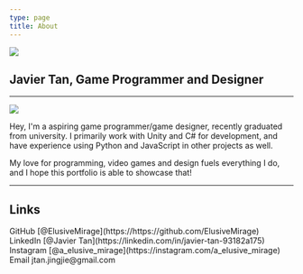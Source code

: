 ```yaml
---
type: page
title: About
---
```


<Image
  src="/assets/sig.png"
  width={200}
  height={200}
  priority
  className="logo"
/>

## Javier Tan, Game Programmer and Designer

---

<Image
  src="/assets/profile.jpg"
  width={400}
  height={400}
  priority
  className="profile-image"
/>

Hey, I'm a aspiring game programmer/game designer, recently graduated from university.
I primarily work with Unity and C# for development, and have experience using Python
and JavaScript in other projects as well.

My love for programming, video games and design fuels everything I do, and I hope this
portfolio is able to showcase that!

---

## Links

<div style={{display: "flex", alignContent: "left"}}>
  <Icon inline icon="mdi:github" height="24" width="24"/> <span>GitHub [@ElusiveMirage](https://https://github.com/ElusiveMirage)</span>
</div>

<div style={{display: "flex", alignContent: "left"}}>
  <Icon inline icon="skill-icons:linkedin" height="24" width="24"/> <span>LinkedIn [@Javier Tan](https://linkedin.com/in/javier-tan-93182a175)</span>
</div>

<div style={{display: "flex", alignContent: "left"}}>
  <Icon inline icon="skill-icons:instagram" height="24" width="24"/> <span>Instagram [@a_elusive_mirage](https://instagram.com/a_elusive_mirage)</span>
</div>

<div style={{display: "flex", alignContent: "left"}}>
  <Icon inline icon="logos:google-gmail" height="24" width="24"/> <span>Email jtan.jingjie@gmail.com</span>
</div>


